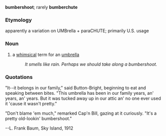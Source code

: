 '''bumbershoot'''; rarely '''bumberchute'''

===Etymology===
;apparently a variation on UMBrella + paraCHUTE; primarily U.S. usage

===Noun===
# a [[whimsical]] term for an [[umbrella]]
#: ''It smells like rain. Perhaps we should take along a bumbershoot.''

===Quotations===
;"It--it belongs in our family," said Button-Bright, beginning to eat and speaking between bites. "This umbrella has been in our family years, an' years, an' years. But it was tucked away up in our attic an' no one ever used it 'cause it wasn't pretty." 

;"Don't blame 'em much," remarked Cap'n Bill, gazing at it curiously. "It's a pretty old-lookin' bumbershoot."   
--L. Frank Baum, Sky Island, 1912